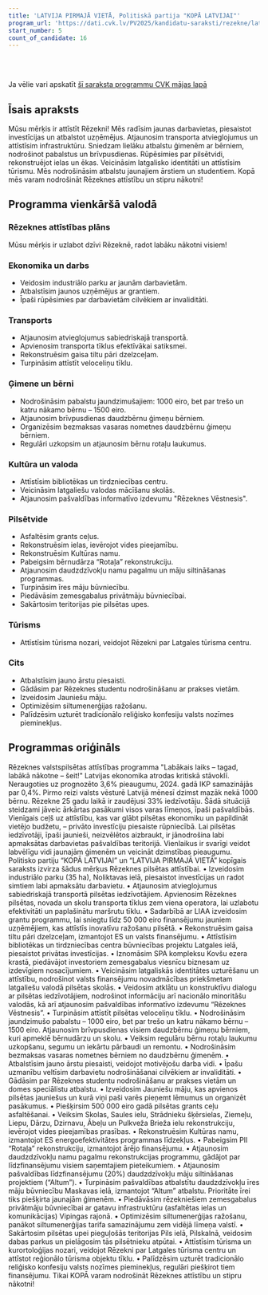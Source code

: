 ```yaml
---
title: 'LATVIJA PIRMAJĀ VIETĀ, Politiskā partija "KOPĀ LATVIJAI"'
program_url: 'https://dati.cvk.lv/PV2025/kandidatu-saraksti/rezekne/latvija-pirmaja-vieta-politiska-partija-kopa-latvijai'
start_number: 5
count_of_candidate: 16
---
```



<Badge text="Investīciju piesaiste" variant="note" size="small" /> <Badge text="Darbavietu radīšana" variant="note" size="small" /> <Badge text="Ģimeņu atbalsts" variant="note" size="small" /> <Badge text="Infrastruktūras attīstība" variant="note" size="small" /> <Badge text="Latgaliskās identitātes saglabāšana" variant="note" size="small" />

<br/><br/> 

<Card title='Šis ir mākslīga intelekta ģenerēts apraksts' icon='starlight'>
    Ja vēlie vari apskatīt <a href={frontmatter.program_url} target='_blank'>šī saraksta programmu CVK mājas lapā</a>
    </Card>

## Īsais apraksts

Mūsu mērķis ir attīstīt Rēzekni! Mēs radīsim jaunas darbavietas, piesaistot investīcijas un atbalstot uzņēmējus. Atjaunosim transporta atvieglojumus un attīstīsim infrastruktūru. Sniedzam lielāku atbalstu ģimenēm ar bērniem, nodrošinot pabalstus un brīvpusdienas. Rūpēsimies par pilsētvidi, rekonstruējot ielas un ēkas. Veicināsim latgalisko identitāti un attīstīsim tūrismu. Mēs nodrošināsim atbalstu jaunajiem ārstiem un studentiem. Kopā mēs varam nodrošināt Rēzeknes attīstību un stipru nākotni!

## Programma vienkāršā valodā

### Rēzeknes attīstības plāns

Mūsu mērķis ir uzlabot dzīvi Rēzeknē, radot labāku nākotni visiem!

### Ekonomika un darbs

*   Veidosim industriālo parku ar jaunām darbavietām.
*   Atbalstīsim jaunos uzņēmējus ar grantiem.
*   Īpaši rūpēsimies par darbavietām cilvēkiem ar invaliditāti.

### Transports

*   Atjaunosim atvieglojumus sabiedriskajā transportā.
*   Apvienosim transporta tīklus efektīvākai satiksmei.
*   Rekonstruēsim gaisa tiltu pāri dzelzceļam.
*   Turpināsim attīstīt veloceliņu tīklu.

### Ģimene un bērni

*   Nodrošināsim pabalstu jaundzimušajiem: 1000 eiro, bet par trešo un katru nākamo bērnu – 1500 eiro.
*   Atjaunosim brīvpusdienas daudzbērnu ģimeņu bērniem.
*   Organizēsim bezmaksas vasaras nometnes daudzbērnu ģimeņu bērniem.
*   Regulāri uzkopsim un atjaunosim bērnu rotaļu laukumus.

### Kultūra un valoda

*   Attīstīsim bibliotēkas un tirdzniecības centru.
*   Veicināsim latgaliešu valodas mācīšanu skolās.
*   Atjaunosim pašvaldības informatīvo izdevumu "Rēzeknes Vēstnesis".

### Pilsētvide

*   Asfaltēsim grants ceļus.
*   Rekonstruēsim ielas, ievērojot vides pieejamību.
*   Rekonstruēsim Kultūras namu.
*   Pabeigsim bērnudārza “Rotaļa” rekonstrukciju.
*   Atjaunosim daudzdzīvokļu namu pagalmu un māju siltināšanas programmas.
*   Turpināsim īres māju būvniecību.
*   Piedāvāsim zemesgabalus privātmāju būvniecībai.
*   Sakārtosim teritorijas pie pilsētas upes.

### Tūrisms

*   Attīstīsim tūrisma nozari, veidojot Rēzekni par Latgales tūrisma centru.

### Cits
*   Atbalstīsim jauno ārstu piesaisti.
*   Gādāsim par Rēzeknes studentu nodrošināšanu ar prakses vietām.
*   Izveidosim Jauniešu māju.
*   Optimizēsim siltumenerģijas ražošanu.
*   Palīdzēsim uzturēt tradicionālo reliģisko konfesiju valsts nozīmes pieminekļus.


## Programmas oriģināls

Rēzeknes valstspilsētas attīstības programma
"Labākais laiks – tagad, labākā nākotne – šeit!"
Latvijas ekonomika atrodas kritiskā stāvoklī. Neraugoties uz prognozēto 3,6% pieaugumu, 2024. gadā IKP samazinājās par 0,4%. Pirmo reizi valsts vēsturē Latvijā mēnesī dzimst mazāk nekā 1000 bērnu. Rēzekne 25 gadu laikā ir zaudējusi 33% iedzīvotāju. Šādā situācijā steidzami jāveic ārkārtas pasākumi visos varas līmeņos, īpaši pašvaldībās. Vienīgais ceļš uz attīstību, kas var glābt pilsētas ekonomiku un papildināt vietējo budžetu, – privāto investīciju piesaiste rūpniecībā. Lai pilsētas iedzīvotāji, īpaši jaunieši, neizvēlētos aizbraukt, ir jānodrošina labi apmaksātas darbavietas pašvaldības teritorijā. Vienlaikus ir svarīgi veidot labvēlīgu vidi jaunajām ģimenēm un veicināt dzimstības pieaugumu.
Politisko partiju “KOPĀ LATVIJAI” un “LATVIJA PIRMAJĀ VIETĀ” kopīgais saraksts izvirza šādus mērķus Rēzeknes pilsētas attīstībai.
• Izveidosim industriālo parku (35 ha), Noliktavas ielā, piesaistot investīcijas un radot simtiem labi apmaksātu darbavietu.
• Atjaunosim atvieglojumus sabiedriskajā transportā pilsētas iedzīvotājiem. Apvienosim Rēzeknes pilsētas, novada un skolu transporta tīklus zem viena operatora, lai uzlabotu efektivitāti un paplašinātu maršrutu tīklu.
• Sadarbībā ar LIAA izveidosim grantu programmu, lai sniegtu līdz 50 000 eiro finansējumu jauniem uzņēmējiem, kas attīstīs inovatīvu ražošanu pilsētā.
• Rekonstruēsim gaisa tiltu pāri dzelzceļam, izmantojot ES un valsts finansējumu.
• Attīstīsim bibliotēkas un tirdzniecības centra būvniecības projektu Latgales ielā, piesaistot privātas investīcijas.
• Iznomāsim SPA kompleksu Kovšu ezera krastā, piedāvājot investoriem zemesgabalus viesnīcu biznesam uz izdevīgiem nosacījumiem.
• Veicināsim latgaliskās identitātes uzturēšanu un attīstību, nodrošinot valsts finansējumu novadmācības priekšmetam latgaliešu valodā pilsētas skolās.
• Veidosim atklātu un konstruktīvu dialogu ar pilsētas iedzīvotājiem, nodrošinot informāciju arī nacionālo minoritāšu valodās, kā arī atjaunosim pašvaldības informatīvo izdevumu “Rēzeknes Vēstnesis”.
• Turpināsim attīstīt pilsētas veloceliņu tīklu.
• Nodrošināsim jaundzimušo pabalstu – 1000 eiro, bet par trešo un katru nākamo bērnu – 1500 eiro. Atjaunosim brīvpusdienas visiem daudzbērnu ģimeņu bērniem, kuri apmeklē bērnudārzu un skolu.
• Veiksim regulāru bērnu rotaļu laukumu uzkopšanu, segumu un iekārtu pārbaudi un remontu.
• Nodrošināsim bezmaksas vasaras nometnes bērniem no daudzbērnu ģimenēm.
• Atbalstīsim jauno ārstu piesaisti, veidojot motivējošu darba vidi.
• Īpašu uzmanību veltīsim darbavietu nodrošināšanai cilvēkiem ar invaliditāti.
• Gādāsim par Rēzeknes studentu nodrošināšanu ar prakses vietām un domes speciālistu atbalstu.
• Izveidosim Jauniešu māju, kas apvienos pilsētas jauniešus un kurā viņi paši varēs pieņemt lēmumus un organizēt pasākumus.
• Piešķirsim 500 000 eiro gadā pilsētas grants ceļu asfaltēšanai.
• Veiksim Skolas, Saules ielu, Strādnieku šķērsielas, Ziemeļu, Liepu, Dārzu, Dzirnavu, Ābeļu un Pulkveža Brieža ielu rekonstrukciju, ievērojot vides pieejamības prasības.
• Rekonstruēsim Kultūras namu, izmantojot ES energoefektivitātes programmas līdzekļus.
• Pabeigsim PII “Rotaļa” rekonstrukciju, izmantojot ārējo finansējumu.
• Atjaunosim daudzdzīvokļu namu pagalmu rekonstrukcijas programmu, gādājot par līdzfinansējumu visiem saņemtajiem pieteikumiem.
• Atjaunosim pašvaldības līdzfinansējumu (20%) daudzdzīvokļu māju siltināšanas projektiem (“Altum”).
• Turpināsim pašvaldības atbalstītu daudzdzīvokļu īres māju būvniecību Maskavas ielā, izmantojot “Altum” atbalstu. Prioritāte īrei tiks piešķirta jaunajām ģimenēm.
• Piedāvāsim rēzekniešiem zemesgabalus privātmāju būvniecībai ar gatavu infrastruktūru (asfaltētas ielas un komunikācijas) Vipingas rajonā.
• Optimizēsim siltumenerģijas ražošanu, panākot siltumenerģijas tarifa samazinājumu zem vidējā līmeņa valstī.
• Sakārtosim pilsētas upei pieguļošās teritorijas Pils ielā, Pilskalnā, veidosim dabas parkus un pielāgosim tās pilsētnieku atpūtai.
• Attīstīsim tūrisma un kurortoloģijas nozari, veidojot Rēzekni par Latgales tūrisma centru un attīstot reģionālo tūrisma objektu tīklu.
• Palīdzēsim uzturēt tradicionālo reliģisko konfesiju valsts nozīmes pieminekļus, regulāri piešķirot tiem finansējumu.
Tikai KOPĀ varam nodrošināt Rēzeknes attīstību un stipru nākotni!
